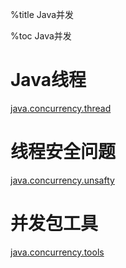 
%title Java并发

%toc Java并发

= Java线程 =

[[java.concurrency.thread]]

= 线程安全问题 =

[[java.concurrency.unsafty]]

= 并发包工具 =

[[java.concurrency.tools]]

